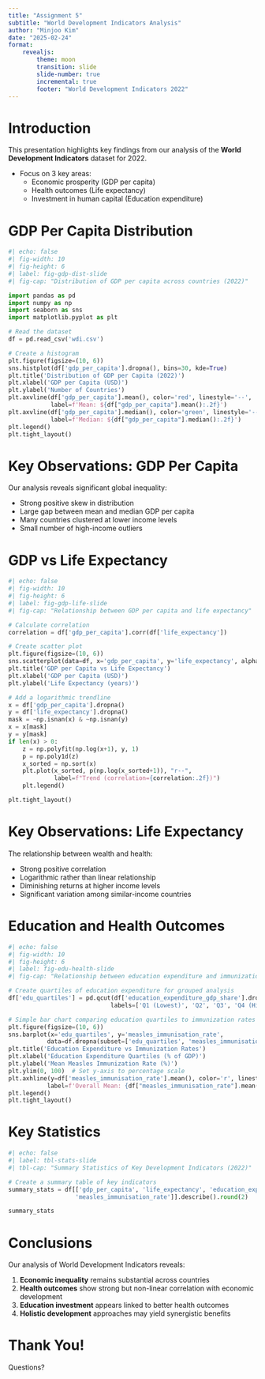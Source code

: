 ```yaml
---
title: "Assignment 5"
subtitle: "World Development Indicators Analysis"
author: "Minjoo Kim"
date: "2025-02-24"
format:
    revealjs:
        theme: moon
        transition: slide
        slide-number: true
        incremental: true
        footer: "World Development Indicators 2022"
---
```


# Introduction {.center}

This presentation highlights key findings from our analysis of the **World Development Indicators** dataset for 2022.

- Focus on 3 key areas:
  - Economic prosperity (GDP per capita)
  - Health outcomes (Life expectancy)
  - Investment in human capital (Education expenditure)

# GDP Per Capita Distribution

```python
#| echo: false
#| fig-width: 10
#| fig-height: 6
#| label: fig-gdp-dist-slide
#| fig-cap: "Distribution of GDP per capita across countries (2022)"

import pandas as pd
import numpy as np
import seaborn as sns
import matplotlib.pyplot as plt

# Read the dataset
df = pd.read_csv('wdi.csv')

# Create a histogram
plt.figure(figsize=(10, 6))
sns.histplot(df['gdp_per_capita'].dropna(), bins=30, kde=True)
plt.title('Distribution of GDP per Capita (2022)')
plt.xlabel('GDP per Capita (USD)')
plt.ylabel('Number of Countries')
plt.axvline(df['gdp_per_capita'].mean(), color='red', linestyle='--', 
            label=f'Mean: ${df["gdp_per_capita"].mean():.2f}')
plt.axvline(df['gdp_per_capita'].median(), color='green', linestyle='--', 
            label=f'Median: ${df["gdp_per_capita"].median():.2f}')
plt.legend()
plt.tight_layout()
```

# Key Observations: GDP Per Capita {.smaller}

Our analysis reveals significant global inequality:

- Strong positive skew in distribution
- Large gap between mean and median GDP per capita
- Many countries clustered at lower income levels
- Small number of high-income outliers

# GDP vs Life Expectancy

```python
#| echo: false
#| fig-width: 10
#| fig-height: 6
#| label: fig-gdp-life-slide
#| fig-cap: "Relationship between GDP per capita and life expectancy"

# Calculate correlation
correlation = df['gdp_per_capita'].corr(df['life_expectancy'])

# Create scatter plot
plt.figure(figsize=(10, 6))
sns.scatterplot(data=df, x='gdp_per_capita', y='life_expectancy', alpha=0.7)
plt.title('GDP per Capita vs Life Expectancy')
plt.xlabel('GDP per Capita (USD)')
plt.ylabel('Life Expectancy (years)')

# Add a logarithmic trendline
x = df['gdp_per_capita'].dropna()
y = df['life_expectancy'].dropna()
mask = ~np.isnan(x) & ~np.isnan(y)
x = x[mask]
y = y[mask]
if len(x) > 0:
    z = np.polyfit(np.log(x+1), y, 1)
    p = np.poly1d(z)
    x_sorted = np.sort(x)
    plt.plot(x_sorted, p(np.log(x_sorted+1)), "r--", 
             label=f"Trend (correlation={correlation:.2f})")
    plt.legend()

plt.tight_layout()
```

# Key Observations: Life Expectancy {.smaller}

The relationship between wealth and health:

- Strong positive correlation
- Logarithmic rather than linear relationship
- Diminishing returns at higher income levels
- Significant variation among similar-income countries

# Education and Health Outcomes

```python
#| echo: false
#| fig-width: 10
#| fig-height: 6
#| label: fig-edu-health-slide
#| fig-cap: "Relationship between education expenditure and immunization rates"

# Create quartiles of education expenditure for grouped analysis
df['edu_quartiles'] = pd.qcut(df['education_expenditure_gdp_share'].dropna(), 4, 
                             labels=['Q1 (Lowest)', 'Q2', 'Q3', 'Q4 (Highest)'])

# Simple bar chart comparing education quartiles to immunization rates
plt.figure(figsize=(10, 6))
sns.barplot(x='edu_quartiles', y='measles_immunisation_rate', 
           data=df.dropna(subset=['edu_quartiles', 'measles_immunisation_rate']))
plt.title('Education Expenditure vs Immunization Rates')
plt.xlabel('Education Expenditure Quartiles (% of GDP)')
plt.ylabel('Mean Measles Immunization Rate (%)')
plt.ylim(0, 100)  # Set y-axis to percentage scale
plt.axhline(y=df['measles_immunisation_rate'].mean(), color='r', linestyle='--', 
           label=f'Overall Mean: {df["measles_immunisation_rate"].mean():.1f}%')
plt.legend()
plt.tight_layout()
```

# Key Statistics

```python
#| echo: false
#| label: tbl-stats-slide
#| tbl-cap: "Summary Statistics of Key Development Indicators (2022)"

# Create a summary table of key indicators
summary_stats = df[['gdp_per_capita', 'life_expectancy', 'education_expenditure_gdp_share', 
                   'measles_immunisation_rate']].describe().round(2)

summary_stats
```

# Conclusions {.smaller}

Our analysis of World Development Indicators reveals:

1. **Economic inequality** remains substantial across countries
2. **Health outcomes** show strong but non-linear correlation with economic development
3. **Education investment** appears linked to better health outcomes
4. **Holistic development** approaches may yield synergistic benefits

# Thank You! {.center background-color="#3C3C4C"}

Questions?
